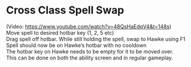 
# Cross Class Spell Swap

(Video: https://www.youtube.com/watch?v=48QsHaEdqV4&t=148s) \
Move spell to desired hotbar key (1, 2, 5 etc)\
Drag spell off hotbar. While still holding the spell, swap to Hawke using F1\
Spell should now be on Hawke’s hotbar with no cooldown\
The hotbar key on Hawke needs to be empty for it to be moved over.\
This can be done on both the ability screen and in regular gameplay.